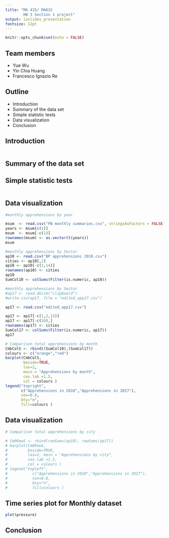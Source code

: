 ```yaml
---
title: "MA 415/ MA615 
        HW 3 Section 1 project"
output: ioslides_presentation
fontsize: 12pt
---
```


```r
knitr::opts_chunk$set(echo = FALSE)
```

## Team members

- Yue Wu 
- Yin Chia Huang 
- Francesco Ignazio Re

## Outline

- Introduction
- Summary of the data set 
- Simple statistic tests
- Data visualization
- Conclusion

## Introduction
```r

```

## Summary of the data set

## Simple statistic tests
```r

```


## Data visualization  
```r
#monthly apprehensions by year

msum  <- read.csv("PB monthly summaries.csv", stringsAsFactors = FALSE)
years <- msum[c(1)]
msum  <- msum[-c(1)]
rownames(msum) <- as.vector(t(years))
msum

#monthly apprehensions by Sector
ap10 <- read.csv("BP apprehensions 2010.csv")
cities <- ap10[,1]
ap10 <- ap10[-c(1,14)]
rownames(ap10) <- cities
ap10
SumCol10 <- colSums(Filter(is.numeric, ap10))

#monthly apprehensions by Sector
#ap17 <- read.delim("clipboard")
#write.csv(ap17, file = "edited_app17.csv")

ap17 <- read.csv("edited_app17.csv")

ap17 <- ap17[-c(1,2,15)]
ap17 <- ap17[-c(10),]
rownames(ap17) <- cities
SumCol17 <- colSums(Filter(is.numeric, ap17))
ap17


```


```r
# Comparison total apprehensions by month 
CmbColS <- rbind((SumCol10),(SumCol17))
colours <- c("orange","red")
barplot(CmbColS,
        beside=TRUE, 
        las=2, 
        main = "Apprehensions by month",
        cex.lab =1.5,
        col = colours )
legend("topright",
       c("Apprehensions in 2010","Apprehensions in 2017"),
       cex=0.8,
       bty="n",
       fill=colours )
```

## Data visualization 

```r
# Comparison total apprehensions by city

# CmbRowS <- rbind(rowSums(ap10), rowSums(ap17))
# barplot(CmbRowS,
#         beside=TRUE, 
#         las=2, main = "Apprehensions by city", 
#         cex.lab =1.5, 
#         col = colours )
# legend("topleft",
#           c("Apprehensions in 2010","Apprehensions in 2017"),
#           cex=0.8,
#           bty="n",
#           fill=colours )
```


## Time series plot for Monthly dataset

```r
plot(pressure)
```

## Conclusion
